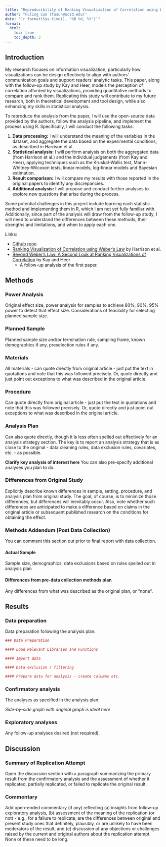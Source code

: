 ```yaml
---
title: "Reproducibility of Ranking Visualization of Correlation using Weber's Law by Harrison et al. (2014, TVCG)"
author: "Fuling Sun (fusun@ucsd.edu)"
date: "`r format(Sys.time(), '%B %d, %Y')`"
format:
  html:
    toc: true
    toc_depth: 3
---
```


<!-- Replication reports should all use this template to standardize reporting across projects.  These reports will be public supplementary materials that accompany the summary report(s) of the aggregate results. -->

## Introduction
<!--
A short justification for your choice of experiment in terms of your research interests or research program (1 paragraph). This justification should tell us why you chose this particular paper. (2 points)
A description of the analyses and techniques that will be required to reproduce these findings, and what the challenges will be (1-2 paragraphs). (2 points)
A link to the repository and to the original paper (as hosted in your repo). The goal is that we should be able to click on these links and review that your repo is formatted right and look at the original paper.  (1 point)
-->

My research focuses on information visualization, particularly how visualizations can be design effectively to align with authors' communication goals and support readers' analytic tasks. This paper, along with the follow-up study by Kay and Heer, models the perception of correlation afforded by visualizations, providing quantitative methods to compare and rank them. Replicating this study will contribute to my future research, both in theoretical development and tool design, while also enhancing my skills in statistical analysis.

To reproduce the analysis from the paper, I will use the open-source data provided by the authors, follow the analysis pipeline, and implement the process using R. Specifically, I will conduct the following tasks:

1. **Data processing:** I will understand the meaning of the variables in the dataset, and aggregate the data based on the experimental conditions, as described in Harrison et al. 
2. **Statistical analysis:** I will perform analysis on both the aggregated data (from Harrison et al.) and the individual judgements (from Kay and Heer), applying techniques such as the Kruskal-Wallis test, Mann-Whitney-Wilcoxon tests, linear models, log-linear models and Bayesian estimation.
3. **Result comparison:** I will compare my results with those reported in the original papers to identify any discrepancies.
4. **Additional analysis:** I will propose and conduct further analyses to explore new questions that arise during the process. 


Some potential challenges in this project include learning each statistic method and implementing them in R, which I am not yet fully familiar with. Additionally, since part of the analysis will draw from the follow-up study, I will need to understand the differences between these methods, their strengths and limitations, and when to apply each one.

Links:

- [Github repo](https://github.com/soundquiet/Harrison2014)
- [Ranking Visualization of Correlation using Weber's Law](https://github.com/soundquiet/Harrison2014/blob/main/original_paper/Harrison2014.pdf) by Harrison et al.
- [Beyond Weber’s Law: A Second Look at Ranking Visualizations of Correlation](https://github.com/soundquiet/Harrison2014/blob/main/original_paper/Kay2016.pdf) by Kay and Heer
  - A follow-up analysis of the first paper.


## Methods

### Power Analysis

Original effect size, power analysis for samples to achieve 80%, 90%, 95% power to detect that effect size.  Considerations of feasibility for selecting planned sample size.

### Planned Sample

Planned sample size and/or termination rule, sampling frame, known demographics if any, preselection rules if any.

### Materials

All materials - can quote directly from original article - just put the text in quotations and note that this was followed precisely.  Or, quote directly and just point out exceptions to what was described in the original article.

### Procedure	

Can quote directly from original article - just put the text in quotations and note that this was followed precisely.  Or, quote directly and just point out exceptions to what was described in the original article.

### Analysis Plan

Can also quote directly, though it is less often spelled out effectively for an analysis strategy section.  The key is to report an analysis strategy that is as close to the original - data cleaning rules, data exclusion rules, covariates, etc. - as possible.  

**Clarify key analysis of interest here**  You can also pre-specify additional analyses you plan to do.

### Differences from Original Study

Explicitly describe known differences in sample, setting, procedure, and analysis plan from original study.  The goal, of course, is to minimize those differences, but differences will inevitably occur.  Also, note whether such differences are anticipated to make a difference based on claims in the original article or subsequent published research on the conditions for obtaining the effect.

### Methods Addendum (Post Data Collection)

You can comment this section out prior to final report with data collection.

#### Actual Sample
  Sample size, demographics, data exclusions based on rules spelled out in analysis plan

#### Differences from pre-data collection methods plan
  Any differences from what was described as the original plan, or “none”.


## Results


### Data preparation

Data preparation following the analysis plan.
	
```r
### Data Preparation

#### Load Relevant Libraries and Functions

#### Import data

#### Data exclusion / filtering

#### Prepare data for analysis - create columns etc.
```

### Confirmatory analysis

The analyses as specified in the analysis plan.  

*Side-by-side graph with original graph is ideal here*

### Exploratory analyses

Any follow-up analyses desired (not required).  

## Discussion

### Summary of Replication Attempt

Open the discussion section with a paragraph summarizing the primary result from the confirmatory analysis and the assessment of whether it replicated, partially replicated, or failed to replicate the original result.  

### Commentary

Add open-ended commentary (if any) reflecting (a) insights from follow-up exploratory analysis, (b) assessment of the meaning of the replication (or not) - e.g., for a failure to replicate, are the differences between original and present study ones that definitely, plausibly, or are unlikely to have been moderators of the result, and (c) discussion of any objections or challenges raised by the current and original authors about the replication attempt.  None of these need to be long.
